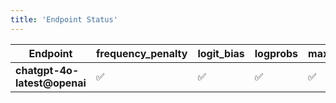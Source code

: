 ```yaml
---
title: 'Endpoint Status'
---
```


| Endpoint | frequency_penalty | logit_bias | logprobs | max_tokens | presence_penalty | seed | temperature | top_p | parallel_tool_calls | n | stop | response_format | stream | tools | image_input |
| -------- | ----------------- | ---------- | -------- | ---------- | ---------------- | ---- | ----------- | ----- | ------------------- | - | ---- | --------------- | ------ | ----- | ----------- |
| **chatgpt-4o-latest@openai** | ✅ | ✅ | ✅ | ✅ | ✅ | ✅ | ✅ | ✅ | ✅ | ✅ | ✅ | ❌ | ❌ | ❌ | ✅ |
